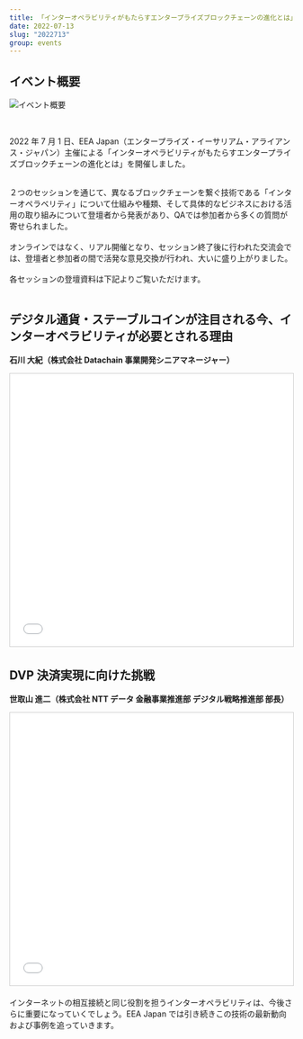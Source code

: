 ```yaml
---
title: 「インターオペラビリティがもたらすエンタープライズブロックチェーンの進化とは」を開催しました
date: 2022-07-13
slug: "2022713"
group: events
---
```


## イベント概要

![イベント概要](./images/event-image.jpg)

<br />

2022 年 7 月 1 日、EEA Japan（エンタープライズ・イーサリアム・アライアンス・ジャパン）主催による「インターオペラビリティがもたらすエンタープライズブロックチェーンの進化とは」を開催しました。

<br />
２つのセッションを通じて、異なるブロックチェーンを繋ぐ技術である「インターオペラベリティ」について仕組みや種類、そして具体的なビジネスにおける活用の取り組みについて登壇者から発表があり、QAでは参加者から多くの質問が寄せられました。
<br />
<br />
オンラインではなく、リアル開催となり、セッション終了後に行われた交流会では、登壇者と参加者の間で活発な意見交換が行われ、大いに盛り上がりました。
<br />
<br />
各セッションの登壇資料は下記よりご覧いただけます。

<br />
<br />

## デジタル通貨・ステーブルコインが注目される今、インターオペラビリティが必要とされる理由

**石川 大紀（株式会社 Datachain 事業開発シニアマネージャー）**

<iframe
  src="//www.slideshare.net/slideshow/embed_code/key/hcio8dqO3HN3c"
  width="595"
  height="485"
  frameborder="0"
  marginwidth="0"
  marginheight="0"
  scrolling="no"
  style="border:1px solid #CCC; border-width:1px; margin-bottom:5px; max-width: 100%;"
  allowfullscreen
>
  {" "}
</iframe>

## DVP 決済実現に向けた挑戦

**世取山 進二（株式会社 NTT データ 金融事業推進部 デジタル戦略推進部 部長）**

<iframe
  src="//www.slideshare.net/slideshow/embed_code/key/doYpFQnhtEUc7B"
  width="595"
  height="485"
  frameborder="0"
  marginwidth="0"
  marginheight="0"
  scrolling="no"
  style="border:1px solid #CCC; border-width:1px; margin-bottom:5px; max-width: 100%;"
  allowfullscreen
>
  {" "}
</iframe>

インターネットの相互接続と同じ役割を担うインターオペラビリティは、今後さらに重要になっていくでしょう。EEA Japan では引き続きこの技術の最新動向および事例を追っていきます。
